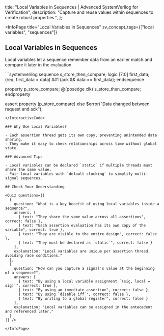 
  title: "Local Variables in Sequences | Advanced SystemVerilog for Verification",
  description: "Capture and reuse values within sequences to create robust properties.",
};

<InfoPage
  title="Local Variables in Sequences"
  sv_concept_tags={["local variables", "sequences"]}
>

  ## Local Variables in Sequences

  Local variables let a sequence remember data from an earlier match and compare it later in the evaluation.

  <InteractiveCode>
  ```systemverilog
  sequence s_store_then_compare;
    logic [7:0] first_data;
    (req, first_data = data) ##1 (ack && data == first_data);
  endsequence

  property p_store_compare;
    @(posedge clk) s_store_then_compare;
  endproperty

  assert property (p_store_compare)
    else $error("Data changed between request and ack");
  ```
  </InteractiveCode>

  ### Why Use Local Variables?

  - Each assertion thread gets its own copy, preventing unintended data sharing.
  - They make it easy to check relationships across time without global state.

  ### Advanced Tips

  - Local variables can be declared `static` if multiple threads must share the same value.
  - Pair local variables with `default clocking` to simplify multi-signal sequences.

  ## Check Your Understanding

  <Quiz questions={[
    {
      question: "What is a key benefit of using local variables inside a sequence?",
      answers: [
        { text: "They share the same value across all assertions", correct: false },
        { text: "Each assertion evaluation has its own copy of the variable", correct: true },
        { text: "They are visible to the entire design", correct: false },
        { text: "They must be declared as `static`", correct: false }
      ],
      explanation: "Local variables are unique per assertion thread, avoiding race conditions."
    },
    {
      question: "How can you capture a signal's value at the beginning of a sequence?",
      answers: [
        { text: "By using a local variable assignment `(sig, local = sig)`", correct: true },
        { text: "By using an immediate assertion", correct: false },
        { text: "By using `disable iff`", correct: false },
        { text: "By writing to a global register", correct: false }
      ],
      explanation: "Local variables can be assigned in the antecedent and referenced later."
    }
  ]} />

</InfoPage>

